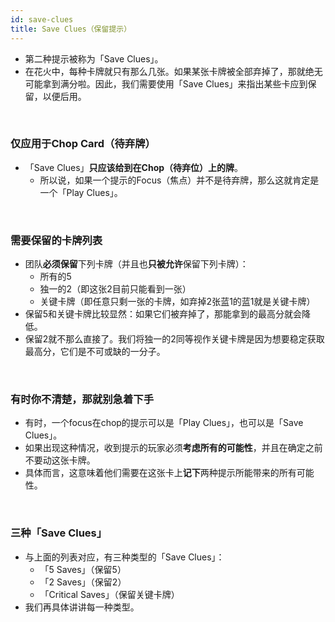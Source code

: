 ```yaml
---
id: save-clues
title: Save Clues（保留提示）
---
```



<BeginnersGuideProgress id="save-clues" />

- 第二种提示被称为「Save Clues」。
- 在花火中，每种卡牌就只有那么几张。如果某张卡牌被全部弃掉了，那就绝无可能拿到满分啦。因此，我们需要使用「Save Clues」来指出某些卡应到保留，以便后用。

<br />

### 仅应用于Chop Card（待弃牌）

- 「Save Clues」**只应该给到在Chop（待弃位）上的牌**。
  - 所以说，如果一个提示的Focus（焦点）并不是待弃牌，那么这就肯定是一个「Play Clues」。

<br />

### 需要保留的卡牌列表

- 团队**必须保留**下列卡牌（并且也**只被允许**保留下列卡牌）：
  - 所有的5
  - 独一的2（即这张2目前只能看到一张）
  - 关键卡牌（即任意只剩一张的卡牌，如弃掉2张蓝1的蓝1就是关键卡牌）
- 保留5和关键卡牌比较显然：如果它们被弃掉了，那能拿到的最高分就会降低。
- 保留2就不那么直接了。我们将独一的2同等视作关键卡牌是因为想要稳定获取最高分，它们是不可或缺的一分子。

<br />

### 有时你不清楚，那就别急着下手

- 有时，一个focus在chop的提示可以是「Play Clues」，也可以是「Save Clues」。
- 如果出现这种情况，收到提示的玩家必须**考虑所有的可能性**，并且在确定之前不要动这张卡牌。
- 具体而言，这意味着他们需要在这张卡上**记下**两种提示所能带来的所有可能性。

<br />

### 三种「Save Clues」

- 与上面的列表对应，有三种类型的「Save Clues」：
  - 「5 Saves」（保留5）
  - 「2 Saves」（保留2）
  - 「Critical Saves」（保留关键卡牌）
- 我们再具体讲讲每一种类型。
